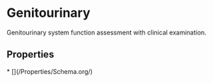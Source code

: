   
# Genitourinary

Genitourinary system function assessment with clinical examination.

## Properties

<Grid>
* [](/Properties/Schema.org/)
</Grid>

